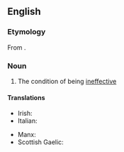 ==English==

===Etymology===
From {{affix|en|in-|efficacy}}.

===Noun===
{{en-noun|-|inefficacies}}

# The condition of being [[ineffective]]

====Translations====
{{trans-top|the condition of being ineffective}}
* Irish: {{t|ga|ainéifeacht|f}}
* Italian: {{t|it|inefficacia|f}}
{{trans-mid}}
* Manx: {{t|gv|neuvree|f}}
* Scottish Gaelic: {{t|gd|mì-thairbhe|f}}
{{trans-bottom}}